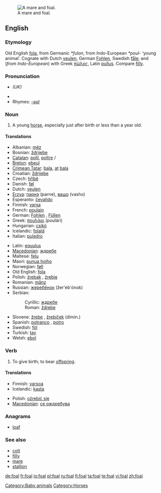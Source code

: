 [[Image:Mare and foal (Kvetina-Marie).jpg|thumb|right|A mare and foal.]]
==English==
{{wikipedia}}
===Etymology===
Old English [[fola]], from Germanic ''*fulon'', from Indo-European ''*poul-'' ‘young animal’.  Cognate with Dutch [[veulen]], German [[Fohlen]], Swedish [[fåle]]; and (''from Indo-European'') with Greek [[πῶλος]], Latin [[pullus]].  Compare [[filly]].

===Pronunciation===
* {{IPA|/fəʊl/}} ''(UK)''
* {{audio|en-us-foal.ogg|Audio (US)}}
* Rhymes: [[Rhymes:English:-əʊl|-əʊl]]

===Noun===
{{en-noun}}

# A young [[horse]], especially just after birth or less than a year old.

====Translations====
{{trans-top|young horse}}
* Albanian: [[mëz]] {{m}}
* Bosnian: [[ždrijebe]] {{n}}
* [[Catalan]]: [[pollí]], [[poltre]] {{m}}/{{f}}
* [[Breton]]: [[ebeul]] {{m}}
* [[Crimean Tatar]]: [[bala#Crimean Tatar|bala]], [[at]] [[bala]]
* Croatian: [[ždrijebe]] {{n}}
* Czech: [[hříbě]] {{n}}
* Danish: [[føl]] {{n}}
* Dutch: [[veulen]] {{n}}
* [[Erzya]]: [[парнэ]] (parne), [[вашо]] (vasho)
* Esperanto: [[ĉevalido]]
* Finnish: [[varsa]]
* French: [[poulain]] {{m}}
* German: [[Fohlen]] {{n}}, [[Füllen]] {{n}}
* Greek: [[πουλάρι]] (poulári) {{n}}
* Hungarian: [[csikó]]
* Icelandic: [[folald]] {{n}}
* Italian: [[puledro]] {{n}}
{{trans-mid}}
* Latin: [[equulus]] {{m}}
* [[Macedonian]]: [[ждребе]] {{n}}
* Maltese: [[felu]] {{m}}
* Maori: [[punua hoiho]]
* Norwegian: [[føll]] {{n}}
* Old English: [[fola]] {{m}}
* Polish: [[źrebak]] {{m}}, [[źrebię]] {{n}}
* Romanian: [[mânz]] {{m}}
* Russian: [[жеребёнок]] (žer'eb'ónok) {{m}}
* Serbian:
*: Cyrillic: [[ждребе]] {{n}}
*: Roman: [[ždrebe]] {{n}}
* Slovene: [[žrebe]] {{n}}, [[žrebiček]] {{m}} (dimin.)
* Spanish: [[potranco]] {{m}}, [[potro]] {{m}}
* Swedish: [[föl]] {{n}}
* Turkish: [[tay]]
* Welsh: [[ebol]] {{m}}
{{trans-bottom}}

===Verb===
{{en-verb|foals|foaling|foaled|foaled}}

# {{context|equestrian}} To give birth; to bear [[offspring]].

====Translations====
{{trans-top|give birth}}
* Finnish: [[varsoa]]
* Icelandic: [[kasta]]
{{trans-mid}}
* Polish: [[oźrebić się]]
* [[Macedonian]]: [[се ождребува]]
{{trans-bottom}}

===Anagrams===
* [[loaf]]

===See also===
* [[colt]]
* [[filly]]
* [[mare]]
* [[stallion]]

[[Category:Baby animals]]
[[Category:Horses]]

[[de:foal]]
[[fr:foal]]
[[io:foal]]
[[pl:foal]]
[[ru:foal]]
[[fi:foal]]
[[ta:foal]]
[[te:foal]]
[[vi:foal]]
[[zh:foal]]